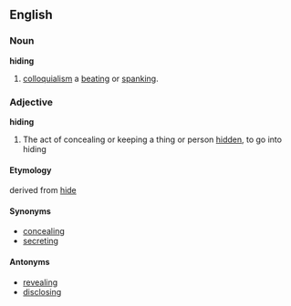 ==English==
===Noun===
'''hiding'''

# [[colloquialism]] a [[beating]] or [[spanking]].

===Adjective===
'''hiding'''

# The act of concealing or keeping a thing or person [[hidden]], to go into hiding

====Etymology====
derived from [[hide]]

====Synonyms====

*[[concealing]]
*[[secreting]]
====Antonyms====
*[[revealing]]
*[[disclosing]]